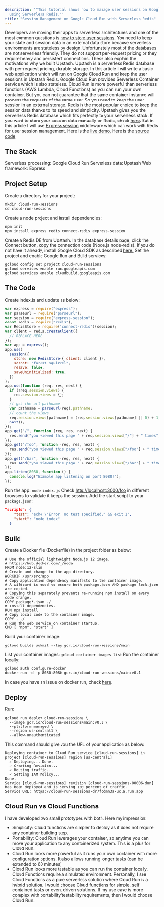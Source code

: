 ```yaml
---
description: '"This tutorial shows how to manage user sessions on Google Cloud Run
  using Serverless Redis."'
title: "Session Management on Google Cloud Run with Serverless Redis"
---
```

Developers are moving their apps to serverless architectures and one of the most
common questions is
[how to store user sessions](https://stackoverflow.com/questions/57711095/are-users-sessions-on-google-cloud-run-apps-directed-to-the-same-instance).
You need to keep your state and session data in an external data store because
serverless environments are stateless by design. Unfortunately most of the
databases are not serverless friendly. They do not support per-request pricing
or they require heavy and persistent connections. These also explain the
motivations why we built Upstash. Upstash is a serverless Redis database with
per-request pricing, durable storage.
In this article I will write a basic web application which will run on Google
Cloud Run and keep the user sessions in Upstash Redis. Google Cloud Run provides
Serverless Container service which is also stateless. Cloud Run is more powerful
than serverless functions (AWS Lambda, Cloud Functions) as you can run your own
container. But you can not guarantee that the same container instance will
process the requests of the same user. So you need to keep the user session in
an external storage. Redis is the most popular choice to keep the session data
thanks to its speed and simplicity. Upstash gives you the serverless Redis
database which fits perfectly to your serverless stack.
If you want to store your session data manually on Redis, check
[here](https://upstash.com/docs/redis/tutorials/using_google_cloud_functions). But in
this article I will use [Express session](https://github.com/expressjs/session)
middleware which can work with Redis for user session management.
Here is the [live demo.](https://cloud-run-sessions-dr7fcdmn3a-uc.a.run.app)
Here is the
[source code](https://github.com/upstash/examples/tree/master/examples/cloud-run-sessions)
## The Stack
Serverless processing: Google Cloud Run
Serverless data: Upstash
Web framework: Express
## Project Setup
Create a directory for your project:
```
mkdir cloud-run-sessions
cd cloud-run-sessions
```
Create a node project and install dependencies:
```
npm init
npm install express redis connect-redis express-session
```
Create a Redis DB from [Upstash](https://console.upstash.com). In the database
details page, click the Connect button, copy the connection code (Node.js
node-redis).
If you do not have it already, install Google Cloud SDK as described
[here.](https://cloud.google.com/sdk/docs/install) Set the project and enable
Google Run and Build services:
```
gcloud config set project cloud-run-sessions
gcloud services enable run.googleapis.com
gcloud services enable cloudbuild.googleapis.com
```
## The Code
Create index.js and update as below:
```javascript
var express = require("express");
var parseurl = require("parseurl");
var session = require("express-session");
const redis = require("redis");
var RedisStore = require("connect-redis")(session);
var client = redis.createClient({
  // REPLACE HERE
});
var app = express();
app.use(
  session({
    store: new RedisStore({ client: client }),
    secret: "forest squirrel",
    resave: false,
    saveUninitialized: true,
  })
);
app.use(function (req, res, next) {
  if (!req.session.views) {
    req.session.views = {};
  }
  // get the url pathname
  var pathname = parseurl(req).pathname;
  // count the views
  req.session.views[pathname] = (req.session.views[pathname] || 0) + 1;
  next();
});
app.get("/", function (req, res, next) {
  res.send("you viewed this page " + req.session.views["/"] + " times");
});
app.get("/foo", function (req, res, next) {
  res.send("you viewed this page " + req.session.views["/foo"] + " times");
});
app.get("/bar", function (req, res, next) {
  res.send("you viewed this page " + req.session.views["/bar"] + " times");
});
app.listen(8080, function () {
  console.log("Example app listening on port 8080!");
});
```
Run the app: `node index.js`
Check [http://localhost:3000/foo](http://localhost:3000/foo) in different
browsers to validate it keeps the session.
Add the start script to your `package.json`:
```json
"scripts": {
    "test": "echo \"Error: no test specified\" && exit 1",
    "start": "node index"
  }
```
## Build
Create a Docker file (Dockerfile) in the project folder as below:
```
# Use the official lightweight Node.js 12 image.
# https://hub.docker.com/_/node
FROM node:12-slim
# Create and change to the app directory.
WORKDIR /usr/src/app
# Copy application dependency manifests to the container image.
# A wildcard is used to ensure both package.json AND package-lock.json are copied.
# Copying this separately prevents re-running npm install on every code change.
COPY package*.json ./
# Install dependencies.
RUN npm install
# Copy local code to the container image.
COPY . ./
# Run the web service on container startup.
CMD [ "npm", "start" ]
```
Build your container image:
```
gcloud builds submit --tag gcr.io/cloud-run-sessions/main
```
List your container images: `gcloud container images list`
Run the container locally:
```
gcloud auth configure-docker
docker run -d -p 8080:8080 gcr.io/cloud-run-sessions/main:v0.1
```
In case you have an issue on docker run, check
[here](https://cloud.google.com/container-registry/docs/troubleshooting).
## Deploy
Run:
```
gcloud run deploy cloud-run-sessions \
  --image gcr.io/cloud-run-sessions/main:v0.1 \
  --platform managed \
  --region us-central1 \
  --allow-unauthenticated
```
This command should give you
[the URL of your application](https://cloud-run-sessions-dr7fcdmn3a-uc.a.run.app)
as below:
```
Deploying container to Cloud Run service [cloud-run-sessions] in project [cloud-run-sessions] region [us-central1]
  ✓ Deploying... Done.
  ✓ Creating Revision...
  ✓ Routing traffic...
  ✓ Setting IAM Policy...
Done.
Service [cloud-run-sessions] revision [cloud-run-sessions-00006-dun] has been deployed and is serving 100 percent of traffic.
Service URL: https://cloud-run-sessions-dr7fcdmn3a-uc.a.run.app
```
## Cloud Run vs Cloud Functions
I have developed two small prototypes with both. Here my impression:
- Simplicity: Cloud functions are simpler to deploy as it does not require any
  container building step.
- Portability: Cloud Run leverages your container, so anytime you can move your
  application to any containerized system. This is a plus for Cloud Run.
- Cloud Run looks more powerful as it runs your own container with more
  configuration options. It also allows running longer tasks (can be extended to
  60 minutes)
- Cloud Run looks more testable as you can run the container locally. Cloud
  Functions require a simulated environment.
Personally, I see Cloud Functions as a pure serverless solution where Cloud Run
is a hybrid solution. I would choose Cloud functions for simple, self contained
tasks or event driven solutions. If my use case is more complex with
portability/testability requirements, then I would choose Cloud Run.